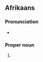 ==Afrikaans==

===Pronunciation===
* {{audio|af|LL-Q14196 (afr)-Oesjaar-Van Graan.wav|Audio}}

===Proper noun===
{{head|af|proper noun}}

# {{surname|af|from=Dutch|Dutch}}